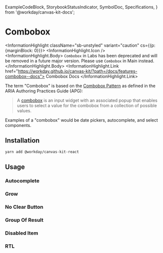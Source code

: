   ExampleCodeBlock,
  StorybookStatusIndicator,
  SymbolDoc,
  Specifications,
} from '@workday/canvas-kit-docs';


<Meta of={ComboboxStories} />

# Combobox <StorybookStatusIndicator type="deprecated" />

<InformationHighlight className="sb-unstyled" variant="caution" cs={{p: {marginBlock: 0}}}>
  <InformationHighlight.Icon />
  <InformationHighlight.Body>
    `Combobox` in Labs has been deprecated and will be removed in a future major version. Please
    use `Combobox` in Main instead.
  </InformationHighlight.Body>
  <InformationHighlight.Link href="https://workday.github.io/canvas-kit/?path=/docs/features-combobox--docs">
    Combobox Docs
  </InformationHighlight.Link>
</InformationHighlight>

The term "Combobox" is based on the
[Combobox Pattern](https://www.w3.org/WAI/ARIA/apg/patterns/combobox/) as defined in the ARIA
Authoring Practices Guide (APG):

> A [combobox](https://w3c.github.io/aria/#combobox) is an input widget with an associated popup
> that enables users to select a value for the combobox from a collection of possible values.

Examples of a "combobox" would be date pickers, autocomplete, and select components.

## Installation

```sh
yarn add @workday/canvas-kit-react
```

## Usage

### Autocomplete

<ExampleCodeBlock code={Basic} />

### Grow

<ExampleCodeBlock code={Grow} />

### No Clear Button

<ExampleCodeBlock code={NoClearButton} />

### Group Of Result

<ExampleCodeBlock code={GroupOfResult} />

### Disabled Item

<ExampleCodeBlock code={DisabledItem} />

### RTL

<ExampleCodeBlock code={RTL} />
